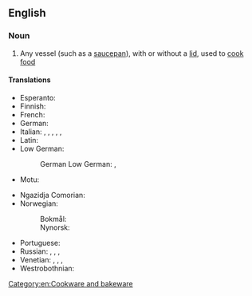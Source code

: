 {{also|cooking-pot}}

==English==

===Noun===
{{en-noun}}

# Any vessel (such as a [[saucepan]]), with or without a [[lid]], used to [[cook]] [[food]]

====Translations====
{{trans-top|any cooking vessel}}
* Esperanto: {{t|eo|kuirpoto}}
* Finnish: {{t+|fi|keittoastia}}
* French: {{t+|fr|marmite|f}}
* German: {{t+|de|Kochtopf|m}}
* Italian: {{t+|it|paiolo|m}}, {{t+|it|tegame|m}}, {{t+|it|pentola|f}}, {{t|it|cuccuma|f}}, {{t+|it|marmitta|f}}, {{t+|it|calderone|m}}
* Latin: {{t|la|lasanum|n}}
* Low German:
*: German Low German: {{t|nds-de|Kaakputt|m}}, {{t|nds-de|Kookputt|m}}
* Motu: {{t|meu|uro}}
{{trans-mid}}
* Ngazidja Comorian: {{t|zdj|nyungu|c9|c10}}
* Norwegian:
*: Bokmål: {{t+|nb|gryte|m|f}}
*: Nynorsk: {{t|nn|gryte|f}}
* Portuguese: {{t+|pt|panela}}
* Russian: {{t+|ru|кастрю́ля|f}}, {{t+|ru|котело́к|m}}, {{t+|ru|чугуно́к|m}}, {{t+|ru|горшо́к|m}}
* Venetian: {{t+|vec|caldròl|m}}, {{t|vec|candròl|m}}, {{t|vec|parol|m}}, {{t|vec|paróło|m}}
* Westrobothnian: {{t|gmq-bot|gryt|f}}
{{trans-bottom}}

[[Category:en:Cookware and bakeware]]